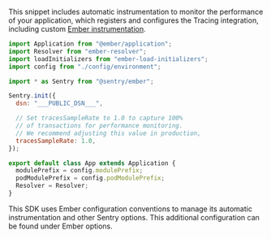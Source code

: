 This snippet includes automatic instrumentation to monitor the performance of your application, which registers and configures the Tracing integration, including custom [Ember instrumentation](./configuration/ember-options/).

```javascript
import Application from "@ember/application";
import Resolver from "ember-resolver";
import loadInitializers from "ember-load-initializers";
import config from "./config/environment";

import * as Sentry from "@sentry/ember";

Sentry.init({
  dsn: "___PUBLIC_DSN___",

  // Set tracesSampleRate to 1.0 to capture 100%
  // of transactions for performance monitoring.
  // We recommend adjusting this value in production,
  tracesSampleRate: 1.0,
});

export default class App extends Application {
  modulePrefix = config.modulePrefix;
  podModulePrefix = config.podModulePrefix;
  Resolver = Resolver;
}
```

<Note>

This SDK uses Ember configuration conventions to manage its automatic instrumentation and other Sentry options. This additional configuration can be found under <PlatformLink to="/configuration/ember-options/">Ember options</PlatformLink>.

</Note>
